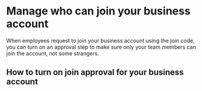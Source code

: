 # **Manage who can join your business account**

When employees request to join your business account using the join code, you can turn on an approval step to make sure only your team members can join the account, not some strangers.

## **How to turn on join approval for your business account**